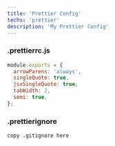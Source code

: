 ```yaml
---
title: 'Prettier Config'
techs: 'prettier'
description: 'My Prettier Config'
---
```


### .prettierrc.js

```js
module.exports = {
  arrowParens: 'always',
  singleQuote: true,
  jsxSingleQuote: true,
  tabWidth: 2,
  semi: true,
};
```

### .prettierignore

```
copy .gitignore here
```

